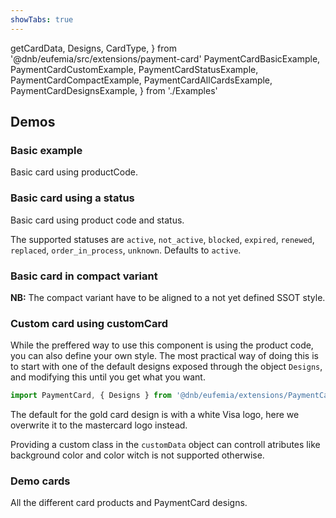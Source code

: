 ```yaml
---
showTabs: true
---
```


  getCardData,
  Designs,
  CardType,
} from '@dnb/eufemia/src/extensions/payment-card'
  PaymentCardBasicExample,
  PaymentCardCustomExample,
  PaymentCardStatusExample,
  PaymentCardCompactExample,
  PaymentCardAllCardsExample,
  PaymentCardDesignsExample,
} from './Examples'

## Demos

<ChangeLocale
  label="Locale used in the demos:"
  label_direction="vertical"
/>

### Basic example

Basic card using productCode.

<PaymentCardBasicExample />

### Basic card using a status

Basic card using product code and status.

The supported statuses are `active`, `not_active`, `blocked`, `expired`, `renewed`, `replaced`, `order_in_process`, `unknown`. Defaults to `active`.

<PaymentCardStatusExample />

### Basic card in compact variant

**NB:** The compact variant have to be aligned to a not yet defined SSOT style.

<PaymentCardCompactExample />

### Custom card using customCard

While the preffered way to use this component is using the product code, you can also define your own style. The most practical way of doing this is to start with one of the default designs exposed through the object `Designs`, and modifying this until you get what you want.

```ts
import PaymentCard, { Designs } from '@dnb/eufemia/extensions/PaymentCard'
```

The default for the gold card design is with a white Visa logo, here we overwrite it to the mastercard logo instead.

<PaymentCardDesignsExample />

Providing a custom class in the `customData` object can controll atributes like background color and color witch is not supported otherwise.

<PaymentCardCustomExample />

### Demo cards

All the different card products and PaymentCard designs.

<PaymentCardAllCardsExample />
